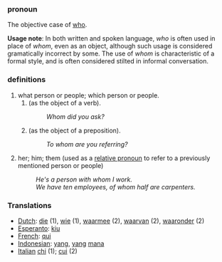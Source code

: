 ===pronoun===
The objective case of [[who]]. 

'''Usage note''': In both written and spoken language, ''who'' is often used in place of ''whom'', even as an object, although such usage is considered gramatically incorrect by some. The use of ''whom'' is characteristic of a formal style, and is often considered stilted in informal conversation.

===definitions===
#what person or people; which person or people.
##(as the object of a verb).
##:''Whom did you ask?''
##(as the object of a preposition).
##:''To whom are you referring?''
#her; him; them (used as a [[relative pronoun]] to refer to a previously mentioned person or people)
#:''He's a person with whom I work.''
#:''We have ten employees, of whom half are carpenters.''

===Translations===

*[[Dutch]]: [[die]] (1), [[wie]] (1), [[waarmee]] (2), [[waarvan]] (2), [[waaronder]] (2)
*[[Esperanto]]: [[kiu]]
*[[French]]: [[qui]]
*[[Indonesian]]: [[yang]], [[yang]] [[mana]]
*[[Italian]] [[chi]] (1); [[cui]] (2)